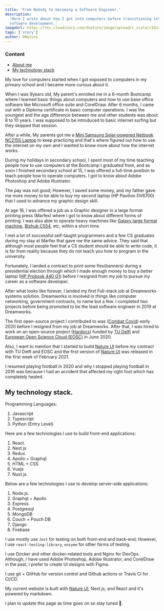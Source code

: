 ```yaml
---
title: 'From Nobody to becoming a Software Engineer.'
description:
  'Here I wrote about how I got into computers before transitioning into
  software development.'
imageUrl: https://res.cloudinary.com/dnature/image/upload/c_scale/v1614778253/blog/my-story/journey_xfsmxh.png
tags: ['story']
author: DNature
---
```


### Content

- [About me](#)
- [My technology stack](#my-technology-stack)

My love for computers started when I got exposed to computers in my primary
school and I became more curious about it.

When I was 9years old, My parent's enrolled me in a 6-month Bootcamp where I
learned basic things about computers and how to use base office software like
Microsoft office suite and CorelDraw. After 6 months, I came out with a Diploma
certificate in basic computer operations. I was the youngest and the age
difference between me and other students was about 8 to 10 years. I was supposed
to be introduced to basic internet surfing but they skipped that session.

After a while, My parents got me a
[Mini Samsung Solar-powered Netbook NC215S Laptop](https://res.cloudinary.com/dnature/image/upload/c_scale/v1614778937/blog/my-story/iu_mta2dz.jpg)
to keep practicing and that's where figured out how to use the internet on my
own and I wanted to know more about how the internet works.

During my holidays in secondary school, I spent most of my time teaching people
how to use computers at the Bootcamp I graduated from, and as soon I finished
secondary school at 15, I was offered a full-time position to teach people how
to operate computers. I got to know about Adobe Photoshop and Adobe Illustrator.

The pay was not good; However, I saved some money, and my father gave me more
money to be able to buy my second laptop (HP Pavilion DV6700) that I used to
advance my graphic design skill.

At age 16, I was offered a job as a Graphic designer in a large format printing
press (Marfex) where I got to know about different forms of printing. I was also
able to operate heavy machines like
[Galaxy large format machine](https://biashara.co.ke/ads/3-2m-10ft-large-format-eco-solvent-printer-outdoor-flex-banner-posters-printing-machine/),
[Bizhub C554](https://www.abdofficesolutions.com/collections/refurbished-konica-minolta-copiers-printers/products/konica-minolta-bizhub-c554),
etc, within a short time.

I met a lot of successful self-taught programmers and a few CS graduates during
my stay at Marfex that gave me the same advice. They said that although most
people feel that a CS student should be able to write code, it is far from
reality because they do not teach you how to program in the university.

Fortunately, I landed a contract to print some flex(banners) during a
presidential election through which I made enough money to buy a better laptop
([HP Probook 440 G1](https://external-content.duckduckgo.com/iu/?u=https%3A%2F%2Flaptoping.com%2Fspecs%2Fwp-content%2Fuploads%2F2014%2F04%2FHP-ProBook-440-G1.png&f=1&nofb=1))
before I resigned from my job to pursue my career as a software developer.

After what looks like forever, I landed my first Full-stack job at Dreamworks
systems solution. Dreamworks is involved in things like computer networking,
government contracts, to name but a few. I completed two projects before being
promoted to be the lead software engineer in 2019 at Dreamworks.

The first open-source project I contributed to was
([Combat Covid](https://combatcovid.equipment)) early 2020 before I resigned
from my job at Dreamworks. After that, I was hired to work on an open-source
project ([Hardocs](https://hardocs.github.io)) funded by
[TU Delft](https://tudelft.nl) and
[European Open Science Cloud (EOSC)](https://ec.europa.eu/info/index_en) in
June 2020.

Also, I want to mention that I started to build
[Nature UI](https://nature-ui.com) before my contract with TU Delft and EOSC and
the first version of [Nature UI](https://nature-ui.com) was released in the
first week of February 2021.

I resumed playing football in 2020 and why I stopped playing football in 2016
was because I had an accident that affected my right foot which has completely
healed.

## My technology stack.

Programming Languages:

1. Javascript
2. Typescript
3. Python (Entry Level)

Here are a few technologies I use to build front-end applications:

1. React.
2. Next.js
3. Redux.
4. Apollo + Graphql.
5. HTML + CSS
6. Vuejs
7. Nuxt.js.

Below are a few technologies I use to develop server-side applications:

1. Node.js.
2. Graphql + Apollo
3. Express.
4. Postgresql
5. MongoDB
6. Couch + Pouch DB
7. Django
8. Firebase

I use mostly use `Jest` for testing on both front-end and back-end; However, I
use `react-testing-library`, `enzyme` for other forms of testing.

I use Docker and other docker-related tools and Nginx for DevOps. Although, I
have used Adobe Photoshop, Adobe Illustrator, and CorelDraw in the past, I
prefer to create UI designs with Figma.

I use git + GitHub for version control and Github actions or Travis CI for
CI/CD.

My current website is built with [Nature UI](https://nature-ui.com), Next.js,
and React and it's powered by markdown.

I plan to update this page as time goes on so stay tuned 🙂.
